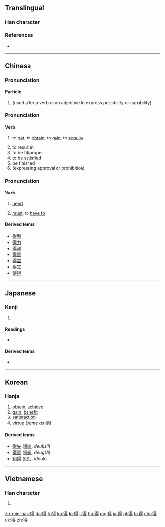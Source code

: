 ==Translingual==
{{stroke order|strokes=11}}
{{stroke order|type=animate}}
{{rfe|lang=mul}}

===Han character===
{{Han char|rn=60|rad=彳|as=08|sn=11|four=2624<sub>1</sub>|canj=竹人日一戈 (HOAMI)|ids=⿰[[彳]][[㝵]]}}

===References===
* {{Han ref|kx=0367.310|dkj=10137|dj=0691.160|hdz=20828.030|uh=5F97|ud=24471|bh=B16F|bd=45423}}

----

==Chinese==
{{zh-hanzi-box|[[得]]}}

===Pronunciation===
{{zh-pron
|m=de,di
|m_note=di is used in poetry, songs
|c=dak1
|ma=y
|cat=particle}}

====Particle====
{{zh-particle}}

# {{cx|Beginning Mandarin|lang=zh|sort=de5}} (used after a verb or an adjective to express possibility or capability)
#: {{zh-usex|他 跑 得{de} 快。|He runs quickly.|link=y}}
#: {{zh-usex|看 得{de} 見|able to see|link=y}}
#: {{zh-usex|他 畫 得{de} 好。|He paints well.|link=y}}
#: {{zh-usex|吃 得{de}|eatable, edible|link=y}}
#: {{zh-usex|做 不 得{de}|must not be done|link=y}}
#: {{zh-usex|這 雙 鞋 穿 得{de}。|These shoes fit well.|link=y}}
#: {{zh-usex|這 個 人 批評 不 得{de}。|He's not a man to criticize.|link=y}}
#: {{zh-usex|好 得{de} 很|very good|link=y}}

===Pronunciation===
{{zh-pron
|m=dé
|ma=Zh-dé.ogg
|c=dak1
|h=pfs=tet
|mn=tik/chik/tek
|mn_note=tek is literary
|w=4teq
|mc=y
|oc=y
|cat=v}}

====Verb====
{{zh-verb}}

# to [[get]]; to [[obtain]]; to [[gain]], to [[acquire]]
#: {{zh-usex|他 得{dé} 了 個 壞 名聲。|He gained a bad reputation.|link=y}}
# to result in
# to be fit/proper
# to be satisfied
# be finished
# (expressing approval or prohibition)
#: {{zh-usex|得{dé} 了，別 再 説 了。|OK! OK! That's enough.|link=y}}

===Pronunciation===
{{zh-pron
|m=děi
|ma=y
|c=dak1
|cat=v}}

====Verb====
{{zh-verb}}

# {{cx|colloquial|Beginning Mandarin|lang=zh|sort=dei3}} [[need]]
# {{cx|colloquial|Beginning Mandarin|lang=zh|sort=dei3}} [[must]], to [[have to]]
#: {{zh-usex|我 得{děi} 走 了。|I must go (now).|link=y}}

====Derived terms====
{{der-top}}
* [[得到]]
* [[得力]]
* [[得利]]
* [[得意]]
* [[得益]]
* [[得宜]]
* [[使得]]
{{der-bottom}}

----

==Japanese==

===Kanji===
{{ja-kanji|grade=4|rs=彳08}}

# {{defn|lang=ja|sort=彳08}}

====Readings====
* {{ja-readings|on=[[とく]] {{qualifier|toku}}|kun=[[える]] {{qualifier|eru}}, [[うる]] {{qualifier|uru}}}}

====Derived terms====
* {{l|ja|得る|tr=[[える]], eru}}

----

==Korean==

===Hanja===
{{ko-hanja|hangeul=득|eumhun=|mr=tŭk|y=tuk}}

# [[obtain]], [[achieve]]
# [[gain]], [[benefit]]
# [[satisfaction]]
# [[virtue]] (''same as'' [[德]])

====Derived terms====
* [[得失]] ([[득실]], ''deuksil'')
* [[得意]] ([[득의]], ''deugUi'')
* [[利得]] ([[이득]], ''ideuk'')

----

==Vietnamese==

===Han character===
{{vi-hantu|[[đắc]], [[được]], [[đác]], [[đắt]]|rs=彳08}}

# {{defn|lang=vi|sort=彳08}}

[[zh-min-nan:得]]
[[da:得]]
[[fr:得]]
[[ko:得]]
[[lo:得]]
[[li:得]]
[[hu:得]]
[[mg:得]]
[[ja:得]]
[[pl:得]]
[[ta:得]]
[[chr:得]]
[[uk:得]]
[[zh:得]]